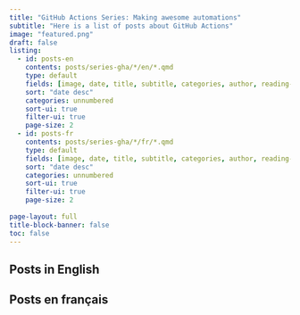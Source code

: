 ```yaml
---
title: "GitHub Actions Series: Making awesome automations"
subtitle: "Here is a list of posts about GitHub Actions"
image: "featured.png"
draft: false
listing:
  - id: posts-en
    contents: posts/series-gha/*/en/*.qmd
    type: default
    fields: [image, date, title, subtitle, categories, author, reading-time]  
    sort: "date desc"
    categories: unnumbered
    sort-ui: true
    filter-ui: true
    page-size: 2
  - id: posts-fr
    contents: posts/series-gha/*/fr/*.qmd
    type: default
    fields: [image, date, title, subtitle, categories, author, reading-time]
    sort: "date desc"
    categories: unnumbered
    sort-ui: true
    filter-ui: true
    page-size: 2
  
page-layout: full
title-block-banner: false
toc: false
---
```



## Posts in English

::: {#posts-en}
:::

## Posts en français

::: {#posts-fr}
:::


